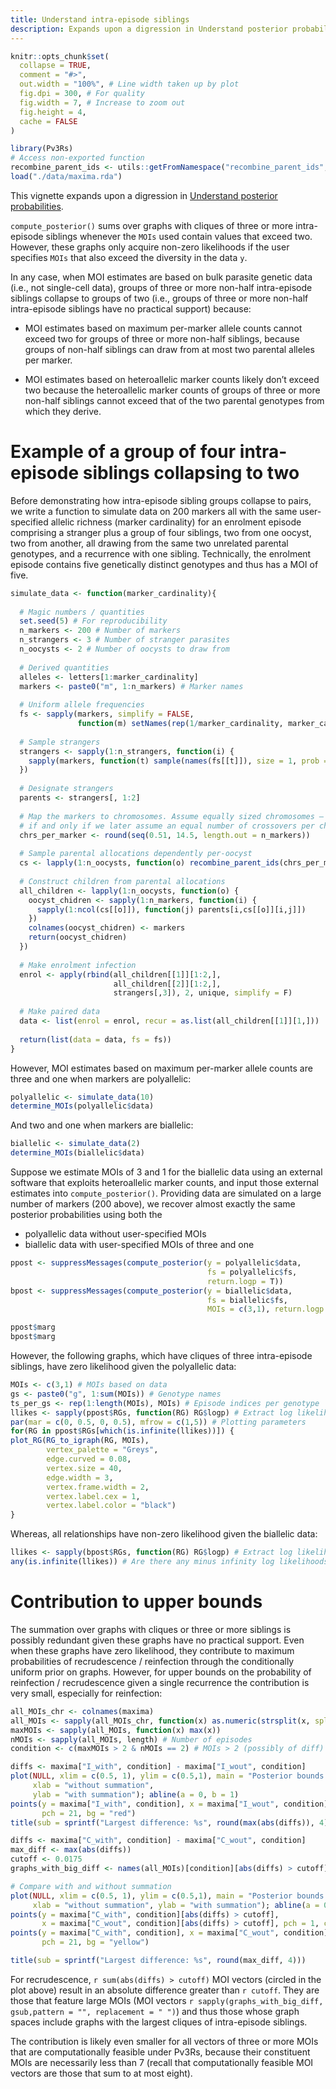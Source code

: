 ```yaml
---
title: Understand intra-episode siblings
description: Expands upon a digression in Understand posterior probabilities
---
```


```r
knitr::opts_chunk$set(
  collapse = TRUE,
  comment = "#>",
  out.width = "100%", # Line width taken up by plot
  fig.dpi = 300, # For quality 
  fig.width = 7, # Increase to zoom out
  fig.height = 4, 
  cache = FALSE
)
```

```r
library(Pv3Rs)
# Access non-exported function
recombine_parent_ids <- utils::getFromNamespace("recombine_parent_ids", "Pv3Rs") 
load("./data/maxima.rda")
```

This vignette expands upon a digression in 
[Understand posterior probabilities](https://aimeertaylor.github.io/Pv3Rs/articles/posterior-probabilities.html). 

`compute_posterior()` sums over graphs with cliques of three or more
intra-episode siblings whenever the `MOIs` used contain values that exceed
two. However, these graphs only acquire non-zero likelihoods if the user
specifies `MOIs` that also exceed the diversity in the data `y`.

In any case, when MOI estimates are based on bulk parasite genetic data (i.e.,
not single-cell data), groups of three or more non-half intra-episode siblings
collapse to groups of two (i.e., groups of three or more non-half intra-episode
siblings have no practical support) because:

- MOI estimates based on maximum per-marker allele counts cannot exceed two for
groups of three or more non-half siblings, because groups of non-half siblings 
can draw from at most two parental alleles per marker.

- MOI estimates based on heteroallelic marker counts likely don't exceed two because the
heteroallelic marker counts of groups of three or more non-half siblings cannot
exceed that of the two parental genotypes from which they derive.

# Example of a group of four intra-episode siblings collapsing to two

Before demonstrating how intra-episode sibling groups collapse to pairs, we
write a function to simulate data on 200 markers all with the same
user-specified allelic richness (marker cardinality) for an enrolment episode
comprising a stranger plus a group of four siblings, two from one oocyst, two
from another, all drawing from the same two unrelated parental genotypes, and a
recurrence with one sibling. Technically, the enrolment episode contains five
genetically distinct genotypes and thus has a MOI of five.

```r
simulate_data <- function(marker_cardinality){
  
  # Magic numbers / quantities
  set.seed(5) # For reproducibility
  n_markers <- 200 # Number of markers
  n_strangers <- 3 # Number of stranger parasites
  n_oocysts <- 2 # Number of oocysts to draw from
  
  # Derived quantities
  alleles <- letters[1:marker_cardinality]
  markers <- paste0("m", 1:n_markers) # Marker names
  
  # Uniform allele frequencies 
  fs <- sapply(markers, simplify = FALSE, 
               function(m) setNames(rep(1/marker_cardinality, marker_cardinality), alleles))
  
  # Sample strangers
  strangers <- sapply(1:n_strangers, function(i) {
    sapply(markers, function(t) sample(names(fs[[t]]), size = 1, prob = fs[[t]]))
  })
  
  # Designate strangers
  parents <- strangers[, 1:2]
  
  # Map the markers to chromosomes. Assume equally sized chromosomes — reasonable
  # if and only if we later assume an equal number of crossovers per chromosome
  chrs_per_marker <- round(seq(0.51, 14.5, length.out = n_markers))
  
  # Sample parental allocations dependently per-oocyst 
  cs <- lapply(1:n_oocysts, function(o) recombine_parent_ids(chrs_per_marker))
  
  # Construct children from parental allocations 
  all_children <- lapply(1:n_oocysts, function(o) {
    oocyst_chidren <- sapply(1:n_markers, function(i) {
      sapply(1:ncol(cs[[o]]), function(j) parents[i,cs[[o]][i,j]])
    })
    colnames(oocyst_chidren) <- markers
    return(oocyst_chidren)
  })
  
  # Make enrolment infection
  enrol <- apply(rbind(all_children[[1]][1:2,], 
                       all_children[[2]][1:2,], 
                       strangers[,3]), 2, unique, simplify = F)
  
  # Make paired data
  data <- list(enrol = enrol, recur = as.list(all_children[[1]][1,]))
  
  return(list(data = data, fs = fs))
}
```

However, MOI estimates based on maximum per-marker allele counts are 
three and one when markers are polyallelic:

```r
polyallelic <- simulate_data(10) 
determine_MOIs(polyallelic$data)
```

And two and one when markers are biallelic: 

```r
biallelic <- simulate_data(2) 
determine_MOIs(biallelic$data)
```

Suppose we estimate MOIs of 3 and 1 for the biallelic data using an external
software that exploits heteroallelic marker counts, and input those external
estimates into `compute_posterior()`. Providing data are simulated on a large
number of markers (200 above), we recover almost exactly the same posterior
probabilities using both the

- polyallelic data without user-specified MOIs
- biallelic data with user-specified MOIs of three and one

```r
ppost <- suppressMessages(compute_posterior(y = polyallelic$data, 
                                            fs = polyallelic$fs, 
                                            return.logp = T))
bpost <- suppressMessages(compute_posterior(y = biallelic$data, 
                                            fs = biallelic$fs, 
                                            MOIs = c(3,1), return.logp = T))

ppost$marg
bpost$marg
```

However, the following graphs, which have cliques of three intra-episode
siblings, have zero likelihood given the polyallelic data:

```r
MOIs <- c(3,1) # MOIs based on data 
gs <- paste0("g", 1:sum(MOIs)) # Genotype names
ts_per_gs <- rep(1:length(MOIs), MOIs) # Episode indices per genotype
llikes <- sapply(ppost$RGs, function(RG) RG$logp) # Extract log likelihoods
par(mar = c(0, 0.5, 0, 0.5), mfrow = c(1,5)) # Plotting parameters
for(RG in ppost$RGs[which(is.infinite(llikes))]) {
plot_RG(RG_to_igraph(RG, MOIs),
        vertex_palette = "Greys",
        edge.curved = 0.08,
        vertex.size = 40,
        edge.width = 3,
        vertex.frame.width = 2,
        vertex.label.cex = 1,
        vertex.label.color = "black")
}
```

Whereas, all relationships have non-zero likelihood given the biallelic data:

```r
llikes <- sapply(bpost$RGs, function(RG) RG$logp) # Extract log likelihoods
any(is.infinite(llikes)) # Are there any minus infinity log likelihoods?
```

# Contribution to upper bounds 

The summation over graphs with cliques or three or more siblings is possibly
redundant given these graphs have no practical support. Even when these graphs
have zero likelihood, they contribute to maximum probabilities of recrudescence
/ reinfection through the conditionally uniform prior on graphs. However, for
upper bounds on the probability of reinfection / recrudescence given a single
recurrence the contribution is very small, especially for reinfection:

```r
all_MOIs_chr <- colnames(maxima)
all_MOIs <- sapply(all_MOIs_chr, function(x) as.numeric(strsplit(x, split = "")[[1]]))
maxMOIs <- sapply(all_MOIs, function(x) max(x))
nMOIs <- sapply(all_MOIs, length) # Number of episodes
condition <- c(maxMOIs > 2 & nMOIs == 2) # MOIs > 2 (possibly of diff) and single recurrence
```

```r
diffs <- maxima["I_with", condition] - maxima["I_wout", condition]
plot(NULL, xlim = c(0.5, 1), ylim = c(0.5,1), main = "Posterior bounds on reinfection", 
     xlab = "without summation", 
     ylab = "with summation"); abline(a = 0, b = 1)
points(y = maxima["I_with", condition], x = maxima["I_wout", condition], 
       pch = 21, bg = "red")
title(sub = sprintf("Largest difference: %s", round(max(abs(diffs)), 4))) 
```


```r
diffs <- maxima["C_with", condition] - maxima["C_wout", condition]
max_diff <- max(abs(diffs))
cutoff <- 0.0175
graphs_with_big_diff <- names(all_MOIs)[condition][abs(diffs) > cutoff]
```

```r
# Compare with and without summation
plot(NULL, xlim = c(0.5, 1), ylim = c(0.5,1), main = "Posterior bounds on recrudescence", 
     xlab = "without summation", ylab = "with summation"); abline(a = 0, b = 1)
points(y = maxima["C_with", condition][abs(diffs) > cutoff], 
       x = maxima["C_wout", condition][abs(diffs) > cutoff], pch = 1, cex = 2)
points(y = maxima["C_with", condition], x = maxima["C_wout", condition], 
       pch = 21, bg = "yellow")

title(sub = sprintf("Largest difference: %s", round(max_diff, 4))) 
```

For recrudescence, `r sum(abs(diffs) > cutoff)` MOI vectors (circled in the plot
above) result in an absolute difference greater than `r cutoff`. They are those
that feature large MOIs (MOI vectors 
`r sapply(graphs_with_big_diff, gsub,pattern = "", replacement = " ")`) and thus
those whose graph spaces include graphs with the largest cliques of
intra-episode siblings.

The contribution is likely even smaller for all vectors of three or more MOIs
that are computationally feasible under Pv3Rs, because their constituent MOIs
are necessarily less than 7 (recall that computationally feasible MOI vectors
are those that sum to at most eight).
